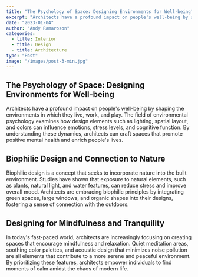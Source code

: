 ```yaml
---
title: "The Psychology of Space: Designing Environments for Well-being"
excerpt: "Architects have a profound impact on people's well-being by shaping the environments in which they live, work, and play."
date: "2023-01-04"
author: "Andy Ramaroson"
categories:
  - title: Interior
  - title: Design
  - title: Architecture
type: "Post"
image: "/images/post-3-min.jpg"
---
```


## The Psychology of Space: Designing Environments for Well-being

Architects have a profound impact on people's well-being by shaping the environments in which they live, work, and play. The field of environmental psychology examines how design elements such as lighting, spatial layout, and colors can influence emotions, stress levels, and cognitive function. By understanding these dynamics, architects can craft spaces that promote positive mental health and enrich people's lives.

## Biophilic Design and Connection to Nature

Biophilic design is a concept that seeks to incorporate nature into the built environment. Studies have shown that exposure to natural elements, such as plants, natural light, and water features, can reduce stress and improve overall mood. Architects are embracing biophilic principles by integrating green spaces, large windows, and organic shapes into their designs, fostering a sense of connection with the outdoors.

## Designing for Mindfulness and Tranquility

In today's fast-paced world, architects are increasingly focusing on creating spaces that encourage mindfulness and relaxation. Quiet meditation areas, soothing color palettes, and acoustic design that minimizes noise pollution are all elements that contribute to a more serene and peaceful environment. By prioritizing these features, architects empower individuals to find moments of calm amidst the chaos of modern life.
